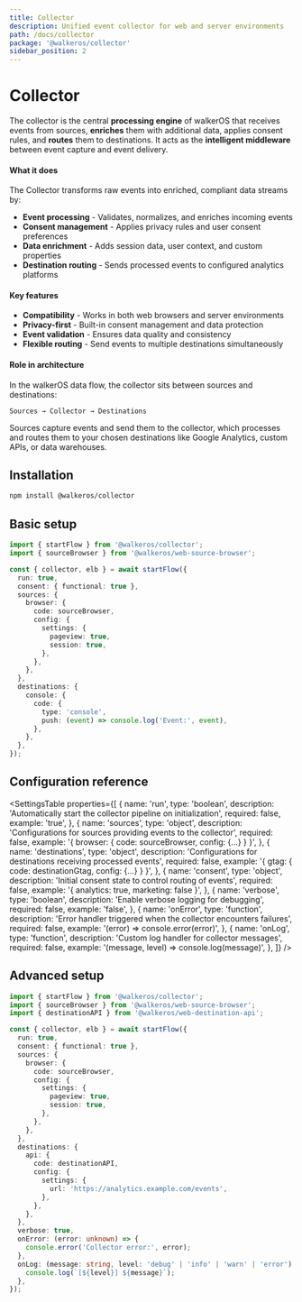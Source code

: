 ```yaml
---
title: Collector
description: Unified event collector for web and server environments
path: /docs/collector
package: '@walkeros/collector'
sidebar_position: 2
---
```



# Collector

The collector is the central **processing engine** of walkerOS that receives
events from sources, **enriches** them with additional data, applies consent
rules, and **routes** them to destinations. It acts as the **intelligent
middleware** between event capture and event delivery.

#### What it does

The Collector transforms raw events into enriched, compliant data streams by:

- **Event processing** - Validates, normalizes, and enriches incoming events
- **Consent management** - Applies privacy rules and user consent preferences
- **Data enrichment** - Adds session data, user context, and custom properties
- **Destination routing** - Sends processed events to configured analytics
  platforms

#### Key features

- **Compatibility** - Works in both web browsers and server environments
- **Privacy-first** - Built-in consent management and data protection
- **Event validation** - Ensures data quality and consistency
- **Flexible routing** - Send events to multiple destinations simultaneously

#### Role in architecture

In the walkerOS data flow, the collector sits between sources and destinations:

```
Sources → Collector → Destinations
```

Sources capture events and send them to the collector, which processes and
routes them to your chosen destinations like Google Analytics, custom APIs, or
data warehouses.

## Installation

```bash
npm install @walkeros/collector
```

## Basic setup

```typescript
import { startFlow } from '@walkeros/collector';
import { sourceBrowser } from '@walkeros/web-source-browser';

const { collector, elb } = await startFlow({
  run: true,
  consent: { functional: true },
  sources: {
    browser: {
      code: sourceBrowser,
      config: {
        settings: {
          pageview: true,
          session: true,
        },
      },
    },
  },
  destinations: {
    console: {
      code: {
        type: 'console',
        push: (event) => console.log('Event:', event),
      },
    },
  },
});
```

## Configuration reference

<SettingsTable
  properties={[
    {
      name: 'run',
      type: 'boolean',
      description:
        'Automatically start the collector pipeline on initialization',
      required: false,
      example: 'true',
    },
    {
      name: 'sources',
      type: 'object',
      description:
        'Configurations for sources providing events to the collector',
      required: false,
      example: '{ browser: { code: sourceBrowser, config: {...} } }',
    },
    {
      name: 'destinations',
      type: 'object',
      description: 'Configurations for destinations receiving processed events',
      required: false,
      example: '{ gtag: { code: destinationGtag, config: {...} } }',
    },
    {
      name: 'consent',
      type: 'object',
      description: 'Initial consent state to control routing of events',
      required: false,
      example: '{ analytics: true, marketing: false }',
    },
    {
      name: 'verbose',
      type: 'boolean',
      description: 'Enable verbose logging for debugging',
      required: false,
      example: 'false',
    },
    {
      name: 'onError',
      type: 'function',
      description:
        'Error handler triggered when the collector encounters failures',
      required: false,
      example: '(error) => console.error(error)',
    },
    {
      name: 'onLog',
      type: 'function',
      description: 'Custom log handler for collector messages',
      required: false,
      example: '(message, level) => console.log(message)',
    },
  ]}
/>

## Advanced setup

```typescript
import { startFlow } from '@walkeros/collector';
import { sourceBrowser } from '@walkeros/web-source-browser';
import { destinationAPI } from '@walkeros/web-destination-api';

const { collector, elb } = await startFlow({
  run: true,
  consent: { functional: true },
  sources: {
    browser: {
      code: sourceBrowser,
      config: {
        settings: {
          pageview: true,
          session: true,
        },
      },
    },
  },
  destinations: {
    api: {
      code: destinationAPI,
      config: {
        settings: {
          url: 'https://analytics.example.com/events',
        },
      },
    },
  },
  verbose: true,
  onError: (error: unknown) => {
    console.error('Collector error:', error);
  },
  onLog: (message: string, level: 'debug' | 'info' | 'warn' | 'error') => {
    console.log(`[${level}] ${message}`);
  },
});
```
